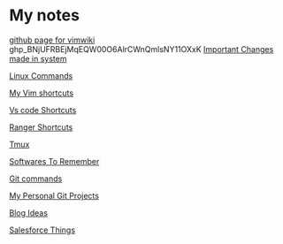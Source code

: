 = My notes =
[[https://github.com/vimwiki/vimwiki|github page for vimwiki]]
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
[[Important Changes made in system]]

[[Linux Commands]]

[[My Vim shortcuts]]

[[Vs code Shortcuts]]

[[Ranger Shortcuts]]

[[Tmux]]

[[Softwares To Remember]]

[[Git commands]]

[[My Personal Git Projects]]

[[Blog Ideas]]

[[Salesforce Things]]
